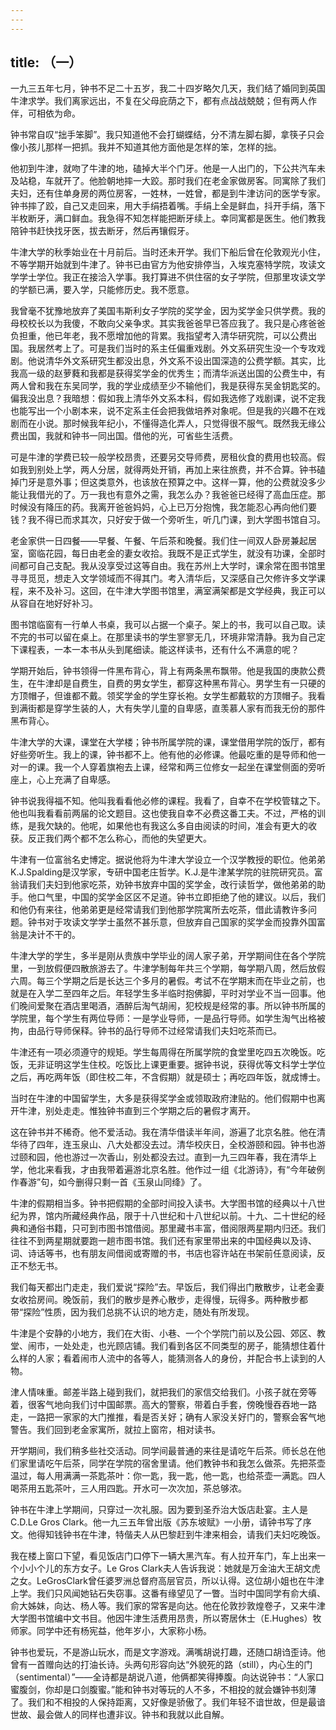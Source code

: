 ```yaml
---
---
---
```

title: （一）
---




一九三五年七月，钟书不足二十五岁，我二十四岁略欠几天，我们结了婚同到英国牛津求学。我们离家远出，不复在父母庇荫之下，都有点战战兢兢；但有两人作伴，可相依为命。

钟书常自叹“拙手笨脚”。我只知道他不会打蝴蝶结，分不清左脚右脚，拿筷子只会像小孩儿那样一把抓。我并不知道其他方面他是怎样的笨，怎样的拙。

他初到牛津，就吻了牛津的地，磕掉大半个门牙。他是一人出门的，下公共汽车未及站稳，车就开了。他脸朝地摔一大跤。那时我们在老金家做房客。同寓除了我们夫妇，还有住单身房的两位房客，一姓林，一姓曾，都是到牛津访问的医学专家。钟书摔了跤，自己又走回来，用大手绢捂着嘴。手绢上全是鲜血，抖开手绢，落下半枚断牙，满口鲜血。我急得不知怎样能把断牙续上。幸同寓都是医生。他们教我陪钟书赶快找牙医，拔去断牙，然后再镶假牙。

牛津大学的秋季始业在十月前后。当时还未开学。我们下船后曾在伦敦观光小住，不等学期开始就到牛津了。钟书已由官方为他安排停当，入埃克塞特学院，攻读文学学士学位。我正在接洽入学事。我打算进不供住宿的女子学院，但那里攻读文学的学额已满，要入学，只能修历史。我不愿意。

我曾毫不犹豫地放弃了美国韦斯利女子学院的奖学金，因为奖学金只供学费。我的母校校长以为我傻，不敢向父亲争求。其实我爸爸早已答应我了。我只是心疼爸爸负担重，他已年老，我不愿增加他的背累。我指望考入清华研究院，可以公费出国。我居然考上了。可是我们当时的系主任偏重戏剧。外文系研究生没一个专攻戏剧。他说清华外文系研究生都没出息，外文系不设出国深造的公费学额。其实，比我高一级的赵萝蕤和我都是获得奖学金的优秀生；而清华派送出国的公费生中，有两人曾和我在东吴同学，我的学业成绩至少不输他们，我是获得东吴金钥匙奖的。偏我没出息？我暗想：假如我上清华外文系本科，假如我选修了戏剧课，说不定我也能写出一个小剧本来，说不定系主任会把我做培养对象呢。但是我的兴趣不在戏剧而在小说。那时候我年纪小，不懂得造化弄人，只觉得很不服气。既然我无缘公费出国，我就和钟书一同出国。借他的光，可省些生活费。

可是牛津的学费已较一般学校昂贵，还要另交导师费，房租伙食的费用也较高。假如我到别处上学，两人分居，就得两处开销，再加上来往旅费，并不合算。钟书磕掉门牙是意外事；但这类意外，也该放在预算之中。这样一算，他的公费就没多少能让我借光的了。万一我也有意外之需，我怎么办？我爸爸已经得了高血压症。那时候没有降压的药。我离开爸爸妈妈，心上已万分抱愧，我怎能忍心再向他们要钱？我不得已而求其次，只好安于做一个旁听生，听几门课，到大学图书馆自习。

老金家供一日四餐——早餐、午餐、午后茶和晚餐。我们住一间双人卧房兼起居室，窗临花园，每日由老金的妻女收拾。我既不是正式学生，就没有功课，全部时间都可自己支配。我从没享受过这等自由。我在苏州上大学时，课余常在图书馆里寻寻觅觅，想走入文学领域而不得其门。考入清华后，又深感自己欠修许多文学课程，来不及补习。这回，在牛津大学图书馆里，满室满架都是文学经典，我正可以从容自在地好好补习。

图书馆临窗有一行单人书桌，我可以占据一个桌子。架上的书，我可以自己取。读不完的书可以留在桌上。在那里读书的学生寥寥无几，环境非常清静。我为自己定下课程表，一本一本书从头到尾细读。能这样读书，还有什么不满意的呢？

学期开始后，钟书领得一件黑布背心，背上有两条黑布飘带。他是我国的庚款公费生，在牛津却是自费生，自费的男女学生，都穿这种黑布背心。男学生有一只硬的方顶帽子，但谁都不戴。领奖学金的学生穿长袍。女学生都戴软的方顶帽子。我看到满街都是穿学生装的人，大有失学儿童的自卑感，直羡慕人家有而我无份的那件黑布背心。

牛津大学的大课，课堂在大学楼；钟书所属学院的课，课堂借用学院的饭厅，都有好些旁听生。我上的课，钟书都不上。他有他的必修课。他最吃重的是导师和他一对一的课。我一个人穿着旗袍去上课，经常和两三位修女一起坐在课堂侧面的旁听座上，心上充满了自卑感。

钟书说我得福不知。他叫我看看他必修的课程。我看了，自幸不在学校管辖之下。他也叫我看看前两届的论文题目。这也使我自幸不必费这番工夫。不过，严格的训练，是我欠缺的。他呢，如果他也有我这么多自由阅读的时间，准会有更大的收获。反正我们两个都不怎么称心，而他的失望更大。

牛津有一位富翁名史博定。据说他将为牛津大学设立一个汉学教授的职位。他弟弟K.J.Spalding是汉学家，专研中国老庄哲学。K.J.是牛津某学院的驻院研究员。富翁请我们夫妇到他家吃茶，劝钟书放弃中国的奖学金，改行读哲学，做他弟弟的助手。他口气里，中国的奖学金区区不足道。钟书立即拒绝了他的建议。以后，我们和他仍有来往，他弟弟更是经常请我们到他那学院寓所去吃茶，借此请教许多问题。钟书对于攻读文学学士虽然不甚乐意，但放弃自己国家的奖学金而投靠外国富翁是决计不干的。

牛津大学的学生，多半是刚从贵族中学毕业的阔人家子弟，开学期间住在各个学院里，一到放假便四散旅游去了。牛津学制每年共三个学期，每学期八周，然后放假六周。每三个学期之后是长达三个多月的暑假。考试不在学期末而在毕业之前，也就是在入学二至四年之后。年轻学生多半临时抱佛脚，平时对学业不当一回事。他们晚间爱聚在酒店里喝酒，酒醉后淘气胡闹，犯校规是经常的事。所以钟书所属的学院里，每个学生有两位导师：一是学业导师，一是品行导师。如学生淘气出格被拘，由品行导师保释。钟书的品行导师不过经常请我们夫妇吃茶而已。

牛津还有一项必须遵守的规矩。学生每周得在所属学院的食堂里吃四五次晚饭。吃饭，无非证明这学生住校。吃饭比上课更重要。据钟书说，获得优等文科学士学位之后，再吃两年饭（即住校二年，不含假期）就是硕士；再吃四年饭，就成博士。

当时在牛津的中国留学生，大多是获得奖学金或领取政府津贴的。他们假期中也离开牛津，别处走走。惟独钟书直到三个学期之后的暑假才离开。

这在钟书并不稀奇。他不爱活动。我在清华借读半年间，游遍了北京名胜。他在清华待了四年，连玉泉山、八大处都没去过。清华校庆日，全校游颐和园。钟书也游过颐和园，他也游过一次香山，别处都没去过。直到一九三四年春，我在清华上学，他北来看我，才由我带着遍游北京名胜。他作过一组《北游诗》，有“今年破例作春游”句，如今删得只剩一首《玉泉山同绛》了。

牛津的假期相当多。钟书把假期的全部时间投入读书。大学图书馆的经典以十八世纪为界，馆内所藏经典作品，限于十八世纪和十八世纪以前。十九、二十世纪的经典和通俗书籍，只可到市图书馆借阅。那里藏书丰富，借阅限两星期内归还。我们往往不到两星期就要跑一趟市图书馆。我们还有家里带出来的中国经典以及诗、词、诗话等书，也有朋友间借阅或寄赠的书，书店也容许站在书架前任意阅读，反正不愁无书。

我们每天都出门走走，我们爱说“探险”去。早饭后，我们得出门散散步，让老金妻女收拾房间。晚饭前，我们的散步是养心散步，走得慢，玩得多。两种散步都带“探险”性质，因为我们总挑不认识的地方走，随处有所发现。

牛津是个安静的小地方，我们在大街、小巷、一个个学院门前以及公园、郊区、教堂、闹市，一处处走，也光顾店铺。我们看到各区不同类型的房子，能猜想住着什么样的人家；看着闹市人流中的各等人，能猜测各人的身份，并配合书上读到的人物。

津人情味重。邮差半路上碰到我们，就把我们的家信交给我们。小孩子就在旁等着，很客气地向我们讨中国邮票。高大的警察，带着白手套，傍晚慢吞吞地一路走，一路把一家家的大门推推，看是否关好；确有人家没关好门的，警察会客气地警告。我们回到老金家寓所，就拉上窗帘，相对读书。

开学期间，我们稍多些社交活动。同学间最普通的来往是请吃午后茶。师长总在他们家里请吃午后茶，同学在学院的宿舍里请。他们教钟书和我怎么做茶。先把茶壶温过，每人用满满一茶匙茶叶：你一匙，我一匙，他一匙，也给茶壶一满匙。四人喝茶用五匙茶叶，三人用四匙。开水可一次次加，茶总够浓。

钟书在牛津上学期间，只穿过一次礼服。因为要到圣乔治大饭店赴宴。主人是C.D.Le Gros Clark。他一九三五年曾出版《苏东坡赋》一小册，请钟书写了序文。他得知钱钟书在牛津，特偕夫人从巴黎赶到牛津来相会，请我们夫妇吃晚饭。

我在楼上窗口下望，看见饭店门口停下一辆大黑汽车。有人拉开车门，车上出来一个小小个儿的东方女子。Le Gros Clark夫人告诉我说：她就是万金油大王胡文虎之女。LeGrosClark曾任婆罗洲总督府高层官员，所以认得。这位胡小姐也在牛津上学。我们只风闻她钻石失窃事。这番有缘望见了一瞥。当时中国同学有俞大缜、俞大姊妹，向达、杨人等。我们家的常客是向达。他在伦敦抄敦煌卷子，又来牛津大学图书馆编中文书目。他因牛津生活费用昂贵，所以寄居休士（E.Hughes）牧师家。同学中还有杨宪益，他年岁小，大家称小杨。

钟书也爱玩，不是游山玩水，而是文字游戏。满嘴胡说打趣，还随口胡诌歪诗。他曾有一首赠向达的打油长诗。头两句形容向达“外貌死的路（still），内心生的门（sentimental）”——全诗都是胡说八道，他俩都笑得捧腹。向达说钟书：“人家口蜜腹剑，你却是口剑腹蜜。”能和钟书对等玩的人不多，不相投的就会嫌钟书刻薄了。我们和不相投的人保持距离，又好像是骄傲了。我们年轻不谙世故，但是最谙世故、最会做人的同样也遭非议。钟书和我就以此自解。